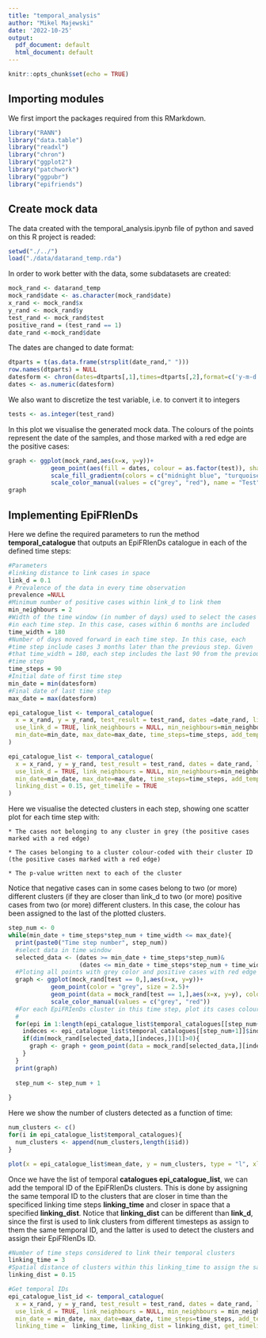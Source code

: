 ```yaml
---
title: "temporal_analysis"
author: "Mikel Majewski"
date: '2022-10-25'
output:
  pdf_document: default
  html_document: default
---
```


```r
knitr::opts_chunk$set(echo = TRUE)
```

## Importing modules

We first import the packages required from this RMarkdown.

```r
library("RANN")
library("data.table")
library("readxl")
library("chron")
library("ggplot2")
library("patchwork")
library("ggpubr")
library("epifriends")
```

## Create mock data 

The data created with the temporal_analysis.ipynb file of python and saved on this R project is readed:


```r
setwd("./../") 
load("./data/datarand_temp.rda")
```

In order to work better with the data, some subdatasets are created:

```r
mock_rand <- datarand_temp
mock_rand$date <- as.character(mock_rand$date)
x_rand <- mock_rand$x
y_rand <- mock_rand$y
test_rand <- mock_rand$test
positive_rand = (test_rand == 1)
date_rand <-mock_rand$date 
```

The dates are changed to date format:

```r
dtparts = t(as.data.frame(strsplit(date_rand," ")))
row.names(dtparts) = NULL
datesform <- chron(dates=dtparts[,1],times=dtparts[,2],format=c('y-m-d','h:m:s'))
dates <- as.numeric(datesform)
```

We also want to discretize the test variable, i.e. to convert it to integers

```r
tests <- as.integer(test_rand)
```

In this plot we visualise the generated mock data. The colours of the points represent the date of the samples, and those marked with a red edge are the positive cases:

```r
graph <- ggplot(mock_rand,aes(x=x, y=y))+
            geom_point(aes(fill = dates, colour = as.factor(test)), shape = 21, size = 2.5)+
            scale_fill_gradientn(colors = c("midnight blue", "turquoise", "yellow"))+
            scale_color_manual(values = c("grey", "red"), name = "Test", labels = c("Negative","Positive"))
graph
```

## Implementing EpiFRIenDs

Here we define the required parameters to run the method **temporal_catalogue** that outputs an EpiFRIenDs catalogue in each of the defined time steps:

```r
#Parameters
#linking distance to link cases in space
link_d = 0.1
# Prevalence of the data in every time observation
prevalence =NULL
#Minimum number of positive cases within link_d to link them
min_neighbours = 2
#Width of the time window (in number of days) used to select the cases 
#in each time step. In this case, cases within 6 months are included
time_width = 180
#Number of days moved forward in each time step. In this case, each 
#time step include cases 3 months later than the previous step. Given 
#that time_width = 180, each step includes the last 90 from the previous 
#time step
time_steps = 90
#Initial date of first time step
min_date = min(datesform)
#Final date of last time step
max_date = max(datesform)
```

```r
epi_catalogue_list <- temporal_catalogue(
  x = x_rand, y = y_rand, test_result = test_rand, dates =date_rand, link_d = link_d, prevalence = prevalence,
  use_link_d = TRUE, link_neighbours = NULL, min_neighbours=min_neighbours, time_width=time_width, 
  min_date=min_date, max_date=max_date, time_steps=time_steps, add_temporal_id = FALSE
)
```

```r
epi_catalogue_list <- temporal_catalogue(
  x = x_rand, y = y_rand, test_result = test_rand, dates = date_rand, link_d = link_d,prevalence = prevalence,
  use_link_d = TRUE, link_neighbours = NULL, min_neighbours=min_neighbours, time_width=time_width,
  min_date=min_date, max_date=max_date, time_steps=time_steps, add_temporal_id = TRUE, linking_time = 3,
  linking_dist = 0.15, get_timelife = TRUE
)
```

Here we visualise the detected clusters in each step, showing one scatter plot for each time step with:

    * The cases not belonging to any cluster in grey (the positive cases marked with a red edge)

    * The cases belonging to a cluster colour-coded with their cluster ID (the positive cases marked with a red edge)

    * The p-value written next to each of the cluster

Notice that negative cases can in some cases belong to two (or more) different clusters (if they are closer than link_d to two (or more) positive cases from two (or more) different clusters. In this case, the colour has been assigned to the last of the plotted clusters.

```r
step_num <- 0
while(min_date + time_steps*step_num + time_width <= max_date){
  print(paste0("Time step number", step_num)) 
  #select data in time window
  selected_data <- (dates >= min_date + time_steps*step_num)&
                    (dates <= min_date + time_steps*step_num + time_width)
  #Ploting all points with grey color and positive cases with red edge
  graph <- ggplot(mock_rand[test == 0,],aes(x=x, y=y))+
            geom_point(color = "grey", size = 2.5)+
            geom_point(data = mock_rand[test == 1,],aes(x=x, y=y), colour = "red", shape=21, fill = "grey", size = 2.5)+
            scale_color_manual(values = c("grey", "red"))
  #For each EpiFRIenDs cluster in this time step, plot its cases colour coded by the mean positivity rate
  # 
  for(epi in 1:length(epi_catalogue_list$temporal_catalogues[[step_num+1]]$id)){
    indeces <- epi_catalogue_list$temporal_catalogues[[step_num+1]]$indeces[[epi]]
    if(dim(mock_rand[selected_data,][indeces,])[1]>0){
      graph <- graph + geom_point(data = mock_rand[selected_data,][indeces,], aes(x = x, y = y, colour = as.factor(test)), shape = 21, size = 2.5, fill = as.integer(epi_catalogue_list$temporal_catalogues[[step_num+1]]$id[[epi]]))
    }
  }
  print(graph)
  
  step_num <- step_num + 1
  
}
```

Here we show the number of clusters detected as a function of time: 

```r
num_clusters <- c()
for(i in epi_catalogue_list$temporal_catalogues){
  num_clusters <- append(num_clusters,length(i$id))
}

plot(x = epi_catalogue_list$mean_date, y = num_clusters, type = "l", xlab = "Dates", ylab = "Number of clusters")
```

Once we have the list of temporal **catalogues epi_catalogue_list**, we can add the temporal ID of the EpiFRIenDs clusters. This is done by assigning the same temporal ID to the clusters that are closer in time than the specificed linking time steps **linking_time** and closer in space that a specified **linking_dist**. Notice that **linking_dist** can be different than **link_d**, since the first is used to link clusters from different timesteps as assign to them the same temporal ID, and the latter is used to detect the clusters and assign their EpiFRIenDs ID.


```r
#Number of time steps considered to link their temporal clusters
linking_time = 3
#Spatial distance of clusters within this linking_time to assign the same temporal ID
linking_dist = 0.15

#Get temporal IDs
epi_catalogue_list_id <- temporal_catalogue(
  x = x_rand, y = y_rand, test_result = test_rand, dates = date_rand, link_d = link_d, prevalence = prevalence,
  use_link_d = TRUE, link_neighbours = NULL, min_neighbours = min_neighbours, time_width = time_width, 
  min_date = min_date, max_date=max_date, time_steps=time_steps, add_temporal_id = TRUE, 
  linking_time =  linking_time, linking_dist = linking_dist, get_timelife = TRUE)
```






